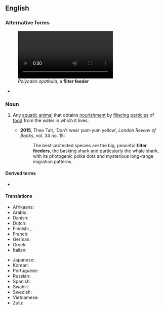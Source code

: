 {{also|filter-feeder}}

==English==
{{wikipedia}}

===Alternative forms===
[[File:American paddlefish filter feeding.webm|thumb|''Polyodon spathula'', a '''filter feeder''']]
* {{l|en|filter-feeder}}

===Noun===
{{en-noun}}

# {{lb|en|biology}} Any [[aquatic]] [[animal]] that obtains [[nourishment]] by [[filtering]] [[particle]]s of [[food]] from the water in which it lives.
#* '''2015''', Theo Tait, ‘Don't wear yum-yum yellow’, ''London Review of Books'', vol. 34 no. 15:
#*: The best-protected species are the big, peaceful '''filter feeders''', the basking shark and particularly the whale shark, with its photogenic polka dots and mysterious long-range migration patterns.

====Derived terms====
* {{l|en|filter feed}}

====Translations====
{{trans-top|animal}}
* Afrikaans: {{t+|af|filtervoeder}}
* Arabic: {{t-needed|ar}}
* Danish: {{t-needed|da}}
* Dutch: {{t|nl|filtervoeder|m}}
* Finnish: {{t|fi|siivilöijä}}, {{t|fi|[[ravinto]]nsa [[siivilöidä|siivilöimällä]] [[ottaa|ottava]] [[eläin]]}}
* French: {{t+|fr|filtreur|m}}
* German: {{t-needed|de}}
* Greek: {{t-needed|el}}
* Italian: {{t|it|filtratore|f}}
{{trans-mid}}
* Japanese: {{t-needed|ja}}
* Korean: {{t-needed|ko}}
* Portuguese: {{t|pt|filtrador|m}}
* Russian: {{t-needed|ru}}
* Spanish: {{t-needed|es}}
* Swahili: {{t-needed|sw}}
* Swedish: {{t|sv|filtrerare|c}}
* Vietnamese: {{t-needed|vi}}
* Zulu: {{t-needed|zu}}
{{trans-bottom}}